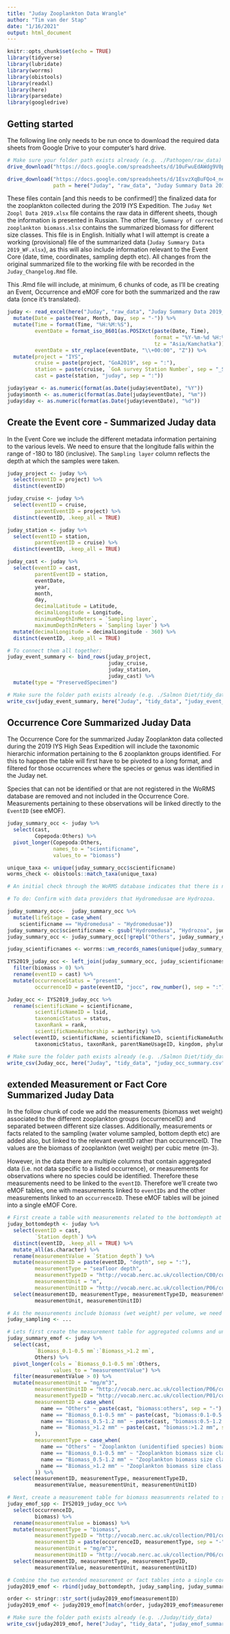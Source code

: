 ```yaml
---
title: "Juday Zooplankton Data Wrangle"
author: "Tim van der Stap"
date: "1/16/2021"
output: html_document
---
```


```r
knitr::opts_chunk$set(echo = TRUE)
library(tidyverse)
library(lubridate)
library(worrms)
library(obistools)
library(readxl)
library(here)
library(parsedate)
library(googledrive)
```

## Getting started

The following line only needs to be run once to download the required data sheets from Google Drive to your computer's hard drive.  

```r
# Make sure your folder path exists already (e.g. ./Pathogen/raw_data)
drive_download("https://docs.google.com/spreadsheets/d/10uFwuEdAWdg9V0pCYFbPGJd3J_MunYnb/edit#gid=983563948",                path = here("Juday", "raw_data", "Juday Net Zoopl Data 2019.xlsx"), overwrite = TRUE)

drive_download("https://docs.google.com/spreadsheets/d/1EsvzXqBuFQo4_ne4i0NejXEkp9BkX4uG/edit#gid=515378096",
               path = here("Juday", "raw_data", "Juday Summary Data 2019.xlsx"), overwrite = TRUE)
```

These files contain [and this needs to be confirmed!] the finalized data for the zooplankton collected during the 2019 IYS Expedition. The `Juday Net Zoopl Data 2019.xlsx` file contains the raw data in different sheets, though the information is presented in Russian. The other file, `Summary of corrected zooplankton biomass.xlsx` contains the summarized biomass for different size classes. This file is in English. Initially what I will attempt is create a working (provisional) file of the summarized data (`Juday Summary Data 2019_WF.xlsx`), as this will also include information relevant to the Event Core (date, time, coordinates, sampling depth etc). All changes from the original summarized file to the working file with be recorded in the `Juday_Changelog.Rmd` file. 

This .Rmd file will include, at minimum, 6 chunks of code, as I'll be creating an Event, Occurrence and eMOF core for both the summarized and the raw data (once it's translated).

``` r
juday <- read_excel(here("Juday", "raw_data", "Juday Summary Data 2019_WF.xlsx")) %>%
  mutate(Date = paste(Year, Month, Day, sep = "-")) %>%
  mutate(Time = format(Time, "%H:%M:%S"),
         eventDate = format_iso_8601(as.POSIXct(paste(Date, Time),
                                                format = "%Y-%m-%d %H:%M:%S",
                                                tz = "Asia/Kamchatka")),
         eventDate = str_replace(eventDate, "\\+00:00", "Z")) %>%
  mutate(project = "IYS",
         cruise = paste(project, "GoA2019", sep = ":"),
         station = paste(cruise, `GoA survey Station Number`, sep = "_Stn"),
         cast = paste(station, "juday", sep = ":")) 

juday$year <- as.numeric(format(as.Date(juday$eventDate), "%Y"))
juday$month <- as.numeric(format(as.Date(juday$eventDate), "%m"))
juday$day <- as.numeric(format(as.Date(juday$eventDate), "%d"))
```

## Create the Event core - Summarized Juday data

In the Event Core we include the different metadata information pertaining to the various levels. We need to ensure that the longitude falls within the range of -180 to 180 (inclusive). The `Sampling layer` column reflects the depth at which the samples were taken. 

``` r
juday_project <- juday %>%
  select(eventID = project) %>%
  distinct(eventID)

juday_cruise <- juday %>% 
  select(eventID = cruise,
         parentEventID = project) %>%
  distinct(eventID, .keep_all = TRUE)

juday_station <- juday %>%
  select(eventID = station,
         parentEventID = cruise) %>% 
  distinct(eventID, .keep_all = TRUE) 

juday_cast <- juday %>%
  select(eventID = cast,
         parentEventID = station,
         eventDate,
         year,
         month,
         day,
         decimalLatitude = Latitude,
         decimalLongitude = Longitude,
         minimumDepthInMeters = `Sampling layer`,
         maximumDepthInMeters = `Sampling layer`) %>%
  mutate(decimalLongitude = decimalLongitude - 360) %>%
  distinct(eventID, .keep_all = TRUE) 

# To connect them all together: 
juday_event_summary <- bind_rows(juday_project,
                                 juday_cruise,
                                 juday_station,
                                 juday_cast) %>%
  mutate(type = "PreservedSpecimen")

# Make sure the folder path exists already (e.g. ./Salmon Diet/tidy_data)
write_csv(juday_event_summary, here("Juday", "tidy_data", "juday_event_summary.csv"))
```

## Occurrence Core Summarized Juday Data

The Occurrence Core for the summarized Juday Zooplankton data collected during the 2019 IYS High Seas Expedition will include the taxonomic hierarchic information pertaining to the 6 zooplankton groups identified. For this to happen the table will first have to be pivoted to a long format, and filtered for those occurrences where the species or genus was identified in the Juday net.   

Species that can not be identified or that are not registered in the WoRMS database are removed and not included in the Occurrence Core. Measurements pertaining to these observations will be linked directly to the `EventID` (see eMOF). 

``` r
juday_summary_occ <- juday %>%
  select(cast,
         Copepoda:Others) %>%
  pivot_longer(Copepoda:Others,
               names_to = "scientificname",
               values_to = "biomass")

unique_taxa <- unique(juday_summary_occ$scientificname)
worms_check <- obistools::match_taxa(unique_taxa)

# An initial check through the WoRMS database indicates that there is no record of 'Hydromedusa' in that registry. Hydromedusa(e) are the medusa lifestage of the species Hydrozoa. Therefore, in the unique_taxa dataframe the records of Hydromedusa are replaced with Hydrozoa, and at a later stage medusa are added as a lifeStage in the Occurrence Core. Make sure the record is also replaced in the juday_summary_occ dataframe as we'll be joining the two dataframes together by scientificname. The species listed as 'other' will not have a scientificname associated with it, and are therefore removed for the Occurrence Core. Biomass measurements will be linked to the Event Core. 

# To do: Confirm with data providers that Hydromedusae are Hydrozoa. 

juday_summary_occ<-  juday_summary_occ %>%
  mutate(lifeStage = case_when(
    scientificname == "Hydromedusa" ~ "Hydromedusae"))
juday_summary_occ$scientificname <- gsub("Hydromedusa", "Hydrozoa", juday_summary_occ$scientificname)
juday_summary_occ <- juday_summary_occ[!grepl("Others", juday_summary_occ$scientificname),]

juday_scientificnames <- worrms::wm_records_names(unique(juday_summary_occ$scientificname)) %>% dplyr::bind_rows() 

IYS2019_juday_occ <- left_join(juday_summary_occ, juday_scientificnames, by = "scientificname") %>%
  filter(biomass > 0) %>%
  rename(eventID = cast) %>%
  mutate(occurrenceStatus = "present",
         occurrenceID = paste(eventID, "jocc", row_number(), sep = ":"))

Juday_occ <- IYS2019_juday_occ %>%
  rename(scientificName = scientificname,
         scientificNameID = lsid,
         taxonomicStatus = status,
         taxonRank = rank,
         scientificNameAuthorship = authority) %>%
  select(eventID, scientificName, scientificNameID, scientificNameAuthorship,
         taxonomicStatus, taxonRank, parentNameUsageID, kingdom, phylum, class, order, family, genus, lifeStage)

# Make sure the folder path exists already (e.g. ./Salmon Diet/tidy_data)
write_csv(Juday_occ, here("Juday", "tidy_data", "juday_occ_summary.csv"))
```

## extended Measurement or Fact Core Summarized Juday Data

In the follow chunk of code we add the measurements (biomass wet weight) associated to the different zooplankton groups (occurrenceID) and separated between different size classes. Additionally, measurements or facts related to the sampling (water volume sampled, bottom depth etc) are added also, but linked to the relevant eventID rather than occurrenceID. The values are the biomass of zooplankton (wet weight) per cubic metre (m-3). 

However, in the data there are multiple columns that contain aggregated data (i.e. not data specific to a listed occurrence), or measurements for observations where no species could be identified. Therefore these measurements need to be linked to the `eventID`. Therefore we'll create two eMOF tables, one with measurements linked to `eventIDs` and the other measurements linked to an `occurrenceID`. These eMOF tables will be joined into a single eMOF Core. 

``` r
# First create a table with measurements related to the bottomdepth at sampling location. 
juday_bottomdepth <- juday %>%
  select(eventID = cast, 
         `Station depth`) %>%
  distinct(eventID, .keep_all = TRUE) %>%
  mutate_all(as.character) %>%
  rename(measurementValue = `Station depth`) %>%
  mutate(measurementID = paste(eventID, "depth", sep = ":"),
         measurementType = "seafloor depth",
         measurementTypeID = "http://vocab.nerc.ac.uk/collection/C00/current/SCILOG/",
         measurementUnit = "m",
         measurementUnitID = "http://vocab.nerc.ac.uk/collection/P06/current/ULAA/") %>%
  select(measurementID, measurementType, measurementTypeID, measurementValue, 
         measurementUnit, measurementUnitID)

# As the measurements include biomass (wet weight) per volume, we need to provide the sampling effort (water volume filtered) and other facts related to the sampling instrument and method (mesh size, speed of tow etc). 
juday_sampling <- ...

# Lets first create the measurement table for aggregated columns and unidentified species
juday_summary_emof <- juday %>%
  select(cast,
         `Biomass_0.1-0.5 mm`:`Biomass_>1.2 mm`,
         Others) %>%
  pivot_longer(cols = `Biomass_0.1-0.5 mm`:Others,
               values_to = "measurementValue") %>%
  filter(measurementValue > 0) %>%
  mutate(measurementUnit = "mg/m^3",
         measurementUnitID = "http://vocab.nerc.ac.uk/collection/P06/current/UMMC/",
         measurementTypeID = "http://vocab.nerc.ac.uk/collection/P01/current/SDBIOL04/",
         measurementID = case_when(
           name == "Others" ~ paste(cast, "biomass:others", sep = "-"),
           name == "Biomass_0.1-0.5 mm" ~ paste(cast, "biomass:0.1-0.5 mm", sep = "-"),
           name == "Biomass_0.5-1.2 mm" ~ paste(cast, "biomass:0.5-1.2 mm", sep = "-"),
           name == "Biomass_>1.2 mm" ~ paste(cast, "biomass:>1.2 mm", sep = "-")
         ),
         measurementType = case_when(
           name == "Others" ~ "Zooplankton (unidentified species) biomass",
           name == "Biomass_0.1-0.5 mm" ~ "Zooplankton biomass size class 0.1-0.5 mm",
           name == "Biomass_0.5-1.2 mm" ~ "Zooplankton biomass size class 0.5-1.2 mm",
           name == "Biomass_>1.2 mm" ~ "Zooplankton biomass size class >1.2 mm"
         )) %>%
  select(measurementID, measurementType, measurementTypeID,
         measurementValue, measurementUnit, measurementUnitID)

# Next, create a measurement table for biomass measumrents related to specific zooplankton groups:
juday_emof_spp <- IYS2019_juday_occ %>%
  select(occurrenceID, 
         biomass) %>%
  rename(measurementValue = biomass) %>%
  mutate(measurementType = "biomass",
         measurementTypeID = "http://vocab.nerc.ac.uk/collection/P01/current/SDBIOL04/",
         measurementID = paste(occurrenceID, measurementType, sep = "-"),
         measurementUnit = "mg/m^3",
         measurementUnitID = "http://vocab.nerc.ac.uk/collection/P06/current/UMMC/") %>%
  select(measurementID, measurementType, measurementTypeID,
         measurementValue, measurementUnit, measurementUnitID)

# Combine the two extended measurement or fact tables into a single core, re-order if preferred and save locally:
juday2019_emof <- rbind(juday_bottomdepth, juday_sampling, juday_summary_emof, juday_emof_spp)

order <- stringr::str_sort(juday2019_emof$measurementID)
juday2019_emof <- juday2019_emof[match(order, juday2019_emof$measurementID),]

# Make sure the folder path exists already (e.g. ./Juday/tidy_data)
write_csv(juday2019_emof, here("Juday", "tidy_data", "juday_emof_summary.csv"))
```




